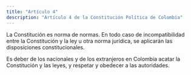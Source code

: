 ```yaml
---
title: "Artículo 4"
description: "Artículo 4 de la Constitución Política de Colombia"
---
```


La Constitución es norma de
normas. En todo caso de incompatibilidad entre la
Constitución y la ley u otra norma jurídica, se aplicarán las disposiciones constitucionales.

Es deber de los nacionales y de los extranjeros
en Colombia acatar la Constitución y las leyes, y
respetar y obedecer a las autoridades.